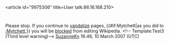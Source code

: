 <article id="9975306" title=User talk:86.16.168.210>
	<talkpage id="9975306" title="User talk:86.16.168.210">
Please stop. If you continue to [[Wikipedia:Vandalism|vandalize]] pages, {{#if:Mytchett|as you did to [[:Mytchett]],}} you will be [[Wikipedia:Blocking policy|blocked]] from editing Wikipedia. &lt;!-- Template:Test3 (Third level warning)--&gt; [[User:SuzanneKn|SuzanneKn]] 16:46, 10 March 2007 (UTC)
	</talkpage>
</article>
